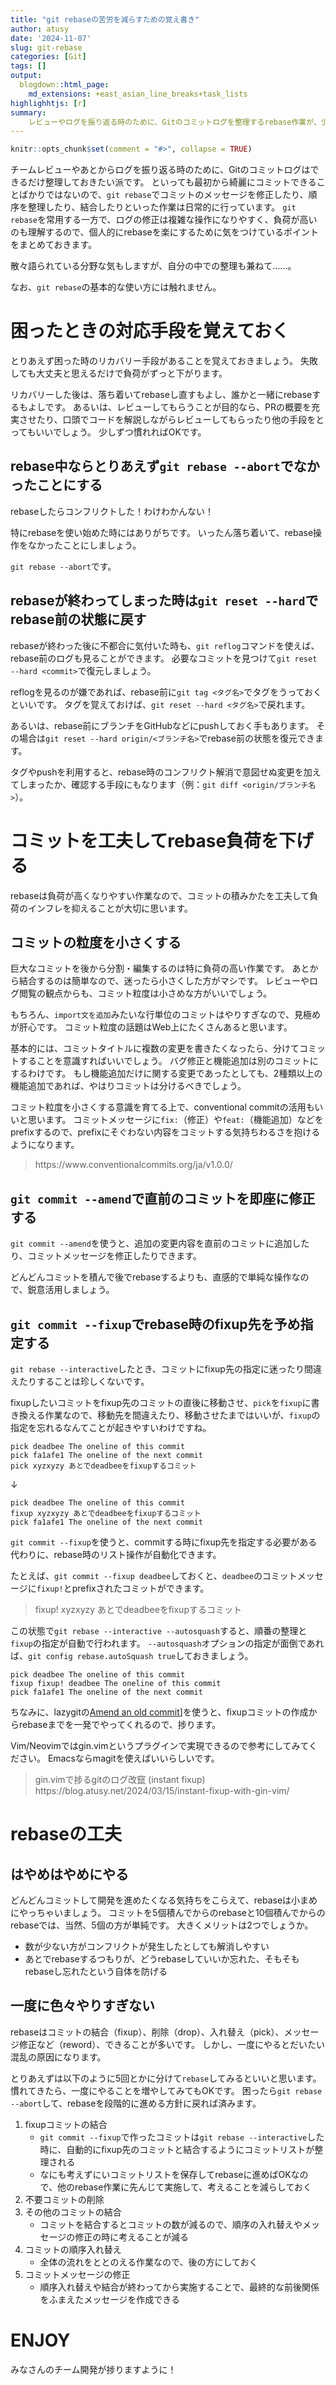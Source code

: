 ```yaml
---
title: "git rebaseの苦労を減らすための覚え書き"
author: atusy
date: '2024-11-07'
slug: git-rebase
categories: [Git]
tags: []
output:
  blogdown::html_page:
    md_extensions: +east_asian_line_breaks+task_lists
highlighhtjs: [r]
summary:
    レビューやログを振り返る時のために、Gitのコミットログを整理するrebase作業が、少しでも楽になるよう個人的に気をつけているポイントをまとめました。
---
```


```r
knitr::opts_chunk$set(comment = "#>", collapse = TRUE)
```

チームレビューやあとからログを振り返る時のために、Gitのコミットログはできるだけ整理しておきたい派です。
といっても最初から綺麗にコミットできることばかりではないので、`git rebase`でコミットのメッセージを修正したり、順序を整理したり、結合したりといった作業は日常的に行っています。
`git rebase`を常用する一方で、ログの修正は複雑な操作になりやすく、負荷が高いのも理解するので、個人的にrebaseを楽にするために気をつけているポイントをまとめておきます。

散々語られている分野な気もしますが、自分の中での整理も兼ねて……。

なお、`git rebase`の基本的な使い方には触れません。

# 困ったときの対応手段を覚えておく

とりあえず困った時のリカバリー手段があることを覚えておきましょう。
失敗しても大丈夫と思えるだけで負荷がずっと下がります。

リカバリーした後は、落ち着いてrebaseし直すもよし、誰かと一緒にrebaseするもよしです。
あるいは、レビューしてもらうことが目的なら、PRの概要を充実させたり、口頭でコードを解説しながらレビューしてもらったり他の手段をとってもいいでしょう。
少しずつ慣れればOKです。

## rebase中ならとりあえず`git rebase --abort`でなかったことにする

rebaseしたらコンフリクトした！わけわかんない！

特にrebaseを使い始めた時にはありがちです。
いったん落ち着いて、rebase操作をなかったことにしましょう。

`git rebase --abort`です。

## rebaseが終わってしまった時は`git reset --hard`でrebase前の状態に戻す

rebaseが終わった後に不都合に気付いた時も、`git reflog`コマンドを使えば、rebase前のログも見ることができます。
必要なコミットを見つけて`git reset --hard <commit>`で復元しましょう。

reflogを見るのが嫌であれば、rebase前に`git tag <タグ名>`でタグをうっておくといいです。
タグを覚えておけば、`git reset --hard <タグ名>`で戻れます。

あるいは、rebase前にブランチをGitHubなどにpushしておく手もあります。
その場合は`git reset --hard origin/<ブランチ名>`でrebase前の状態を復元できます。

タグやpushを利用すると、rebase時のコンフリクト解消で意図せぬ変更を加えてしまったか、確認する手段にもなります（例：`git diff <origin/ブランチ名>`）。

# コミットを工夫してrebase負荷を下げる

rebaseは負荷が高くなりやすい作業なので、コミットの積みかたを工夫して負荷のインフレを抑えることが大切に思います。

## コミットの粒度を小さくする

巨大なコミットを後から分割・編集するのは特に負荷の高い作業です。
あとから結合するのは簡単なので、迷ったら小さくした方がマシです。
レビューやログ閲覧の観点からも、コミット粒度は小さめな方がいいでしょう。

もちろん、`import文を追加`みたいな行単位のコミットはやりすぎなので、見極めが肝心です。
コミット粒度の話題はWeb上にたくさんあると思います。

基本的には、コミットタイトルに複数の変更を書きたくなったら、分けてコミットすることを意識すればいいでしょう。
バグ修正と機能追加は別のコミットにするわけです。
もし機能追加だけに関する変更であったとしても、2種類以上の機能追加であれば、やはりコミットは分けるべきでしょう。

コミット粒度を小さくする意識を育てる上で、conventional commitの活用もいいと思います。
コミットメッセージに`fix:`（修正）や`feat:`（機能追加）などをprefixするので、prefixにそぐわない内容をコミットする気持ちわるさを抱けるようになります。

> https://www.conventionalcommits.org/ja/v1.0.0/

## `git commit --amend`で直前のコミットを即座に修正する

`git commit --amend`を使うと、追加の変更内容を直前のコミットに追加したり、コミットメッセージを修正したりできます。

どんどんコミットを積んで後でrebaseするよりも、直感的で単純な操作なので、鋭意活用しましょう。

## `git commit --fixup`でrebase時のfixup先を予め指定する

`git rebase --interactive`したとき、コミットにfixup先の指定に迷ったり間違えたりすることは珍しくないです。

fixupしたいコミットをfixup先のコミットの直後に移動させ、`pick`を`fixup`に書き換える作業なので、移動先を間違えたり、移動させたまではいいが、`fixup`の指定を忘れるなんてことが起きやすいわけですね。

```
pick deadbee The oneline of this commit
pick fa1afe1 The oneline of the next commit
pick xyzxyzy あとでdeadbeeをfixupするコミット
```

↓

```
pick deadbee The oneline of this commit
fixup xyzxyzy あとでdeadbeeをfixupするコミット
pick fa1afe1 The oneline of the next commit
```

`git commit --fixup`を使うと、commitする時にfixup先を指定する必要がある代わりに、rebase時のリスト操作が自動化できます。

たとえば、`git commit --fixup deadbee`しておくと、`deadbee`のコミットメッセージに`fixup!`とprefixされたコミットができます。

> fixup! xyzxyzy あとでdeadbeeをfixupするコミット

この状態で`git rebase --interactive --autosquash`すると、順番の整理と`fixup`の指定が自動で行われます。
`--autosquash`オプションの指定が面倒であれば、`git config rebase.autoSquash true`しておきましょう。

```
pick deadbee The oneline of this commit
fixup fixup! deadbee The oneline of this commit
pick fa1afe1 The oneline of the next commit
```

ちなみに、lazygitの[Amend an old commit](https://github.com/jesseduffield/lazygit?tab=readme-ov-file#amend-an-old-commit)]を使うと、fixupコミットの作成からrebaseまでを一発でやってくれるので、捗ります。

Vim/Neovimではgin.vimというプラグインで実現できるので参考にしてみてください。
Emacsならmagitを使えばいいらしいです。

> gin.vimで捗るgitのログ改竄 (instant fixup)
> https://blog.atusy.net/2024/03/15/instant-fixup-with-gin-vim/

# rebaseの工夫

## はやめはやめにやる

どんどんコミットして開発を進めたくなる気持ちをこらえて、rebaseは小まめにやっちゃいましょう。
コミットを5個積んでからのrebaseと10個積んでからのrebaseでは、当然、5個の方が単純です。
大きくメリットは2つでしょうか。

- 数が少ない方がコンフリクトが発生したとしても解消しやすい
- あとでrebaseするつもりが、どうrebaseしていいか忘れた、そもそもrebaseし忘れたという自体を防げる

## 一度に色々やりすぎない

rebaseはコミットの結合（fixup）、削除（drop）、入れ替え（pick）、メッセージ修正など（reword）、できることが多いです。
しかし、一度にやるとだいたい混乱の原因になります。

とりあえずは以下のように5回とかに分けて`rebase`してみるといいと思います。
慣れてきたら、一度にやることを増やしてみてもOKです。
困ったら`git rebase --abort`して、rebaseを段階的に進める方針に戻れば済みます。

1. fixupコミットの結合
    - `git commit --fixup`で作ったコミットは`git rebase --interactive`した時に、自動的にfixup先のコミットと結合するようにコミットリストが整理される
    - なにも考えずにいコミットリストを保存してrebaseに進めばOKなので、他のrebase作業に先んじて実施して、考えることを減らしておく
1. 不要コミットの削除
1. その他のコミットの結合
    - コミットを結合するとコミットの数が減るので、順序の入れ替えやメッセージの修正の時に考えることが減る
1. コミットの順序入れ替え
    - 全体の流れをととのえる作業なので、後の方にしておく
1. コミットメッセージの修正
    - 順序入れ替えや結合が終わってから実施することで、最終的な前後関係をふまえたメッセージを作成できる

# ENJOY

みなさんのチーム開発が捗りますように！
